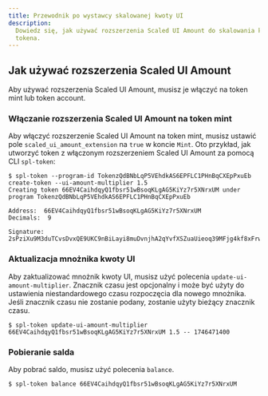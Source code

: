 ```yaml
---
title: Przewodnik po wystawcy skalowanej kwoty UI
description:
  Dowiedz się, jak używać rozszerzenia Scaled UI Amount do skalowania kwoty UI
  tokena.
---
```


## Jak używać rozszerzenia Scaled UI Amount

Aby używać rozszerzenia Scaled UI Amount, musisz je włączyć na token mint lub
token account.

### Włączanie rozszerzenia Scaled UI Amount na token mint

Aby włączyć rozszerzenie Scaled UI Amount na token mint, musisz ustawić pole
`scaled_ui_amount_extension` na `true` w koncie `Mint`. Oto przykład, jak
utworzyć token z włączonym rozszerzeniem Scaled UI Amount za pomocą CLI
`spl-token`:

```terminal title="Create Token"
$ spl-token --program-id TokenzQdBNbLqP5VEhdkAS6EPFLC1PHnBqCXEpPxuEb create-token --ui-amount-multiplier 1.5
Creating token 66EV4CaihdqyQ1fbsr51wBsoqKLgAG5KiYz7r5XNrxUM under program TokenzQdBNbLqP5VEhdkAS6EPFLC1PHnBqCXEpPxuEb

Address:  66EV4CaihdqyQ1fbsr51wBsoqKLgAG5KiYz7r5XNrxUM
Decimals:  9

Signature: 2sPziXu9M3duTCvsDvxQE9UKC9nBiLayi8muDvnjhA2qYvfXSZuaUieoq39MFjg4kf8xFrw6crmYSkPyV59dvudF
```

### Aktualizacja mnożnika kwoty UI

Aby zaktualizować mnożnik kwoty UI, musisz użyć polecenia
`update-ui-amount-multiplier`. Znacznik czasu jest opcjonalny i może być użyty
do ustawienia niestandardowego czasu rozpoczęcia dla nowego mnożnika. Jeśli
znacznik czasu nie zostanie podany, zostanie użyty bieżący znacznik czasu.

```terminal title="Update UI Amount Multiplier"
$ spl-token update-ui-amount-multiplier 66EV4CaihdqyQ1fbsr51wBsoqKLgAG5KiYz7r5XNrxUM 1.5 -- 1746471400
```

### Pobieranie salda

Aby pobrać saldo, musisz użyć polecenia `balance`.

```terminal title="Fetch Balance"
$ spl-token balance 66EV4CaihdqyQ1fbsr51wBsoqKLgAG5KiYz7r5XNrxUM
```
